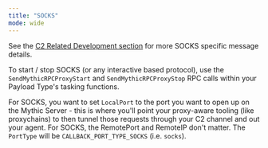 ```yaml
---
title: "SOCKS"
mode: wide
---
```


See the [C2 Related Development section](/version-2.3/customizing/c2-related-development/c2-profile-code/agent-side-coding/socks) for more SOCKS specific message details.

To start / stop SOCKS (or any interactive based protocol), use the `SendMythicRPCProxyStart` and `SendMythicRPCProxyStop` RPC calls within your Payload Type's tasking functions.

For SOCKS, you want to set `LocalPort` to the port you want to open up on the Mythic Server - this is where you'll point your proxy-aware tooling (like proxychains) to then tunnel those requests through your C2 channel and out your agent. For SOCKS, the RemotePort and RemoteIP don't matter. The `PortType` will be `CALLBACK_PORT_TYPE_SOCKS` (i.e. `socks`).

